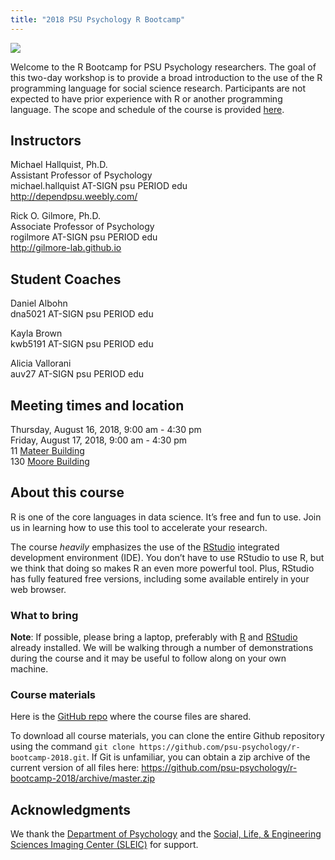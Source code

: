 ```yaml
---
title: "2018 PSU Psychology R Bootcamp"
---
```


![](https://www.r-project.org/Rlogo.png)

Welcome to the R Bootcamp for PSU Psychology researchers. The goal of this two-day workshop is to provide a broad introduction to the use of the R programming language for social science research. Participants are not expected to have prior experience with R or another programming language. The scope and schedule of the course is provided [here](https://psu-psychology.github.io/r-bootcamp/schedule.html).

## Instructors

Michael Hallquist, Ph.D.</br>
Assistant Professor of Psychology</br>
michael.hallquist AT-SIGN psu PERIOD edu</br>
[http://dependpsu.weebly.com/](http://dependpsu.weebly.com/)</br>

Rick O. Gilmore, Ph.D.</br>
Associate Professor of Psychology</br>
rogilmore AT-SIGN psu PERIOD edu</br>
[http://gilmore-lab.github.io](http://gilmore-lab.github.io)</br>

## Student Coaches

Daniel Albohn</br>
dna5021 AT-SIGN psu PERIOD edu</br>

Kayla Brown</br>
kwb5191 AT-SIGN psu PERIOD edu</br>

Alicia Vallorani</br>
auv27 AT-SIGN psu PERIOD edu</br>

## Meeting times and location

Thursday, August 16, 2018, 9:00 am - 4:30 pm</br>
Friday, August 17, 2018, 9:00 am - 4:30 pm</br>
11 [Mateer Building](http://www.psumap.com/#Mateer)</br>
130 [Moore Building](http://www.psumap.com/#Moore)

## About this course

R is one of the core languages in data science. It's free and fun to use. 
Join us in learning how to use this tool to accelerate your research.

The course *heavily* emphasizes the use of the [RStudio](http://rstudio.com) integrated development environment (IDE).
You don't have to use RStudio to use R, but we think that doing so makes R an even more powerful tool.
Plus, RStudio has fully featured free versions, including some available entirely in your web browser.

### What to bring

**Note**: If possible, please bring a laptop, preferably with [R](https://cran.r-project.org) and [RStudio](https://www.rstudio.com/products/rstudio/download/) already installed. We will be walking through a number of demonstrations during the course and it may be useful to follow along on your own machine.

### Course materials

Here is the [GitHub repo](https://github.com/psu-psychology/r-bootcamp/) where the course files are shared.

To download all course materials, you can clone the entire Github repository using the command ```git clone https://github.com/psu-psychology/r-bootcamp-2018.git```.
If Git is unfamiliar, you can obtain a zip archive of the current version of all files here: <https://github.com/psu-psychology/r-bootcamp-2018/archive/master.zip>

## Acknowledgments

We thank the [Department of Psychology](http://psych.la.psu.edu) and the [Social, Life, & Engineering Sciences Imaging Center (SLEIC)](http://imaging.psu.edu) for support.